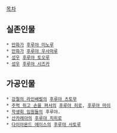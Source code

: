 

[[목차]]

== 실존인물 ==
 * [[만화가]] [[후루야 미노루]]
 * [[만화가]] [[후루야 우사마루]]
 * [[성우]] [[후루야 토오루]]
 * [[성우]] [[후루야 시즈카]]

== 가공인물 ==
 * [[강철의 라인배럴]]의 [[후루야 츠토무]]
 * [[주먹 쥐고 손을 펴서]]의 [[후루야 히로]], [[후루야 마이]]
 * [[학생회 임원들]]의 후루야.
 * [[산카레아]]의 [[후루야 치히로]]
 * [[다이아몬드 에이스]]의 [[후루야 사토루]]
